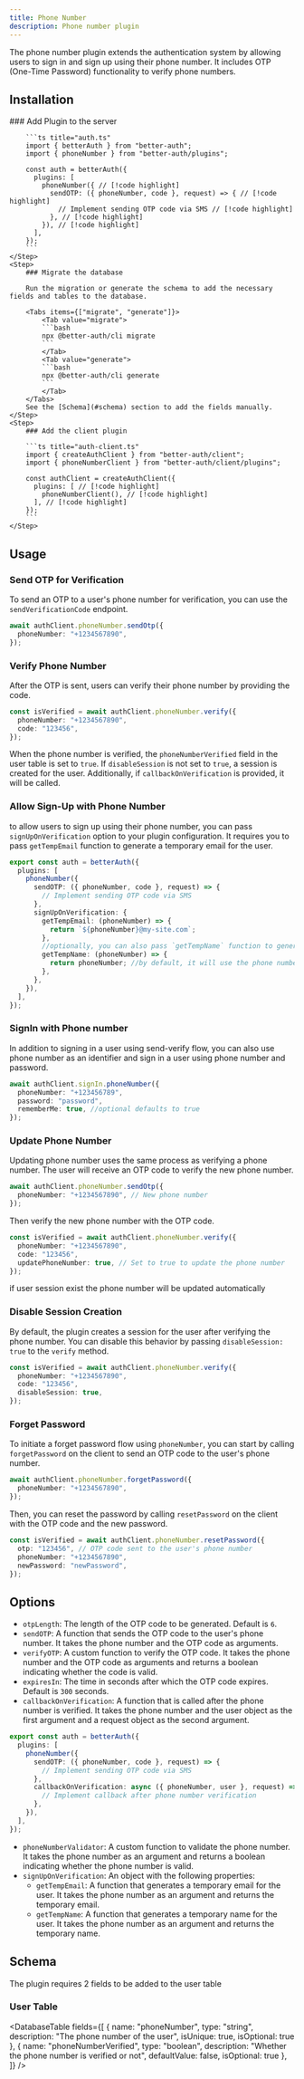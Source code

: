 ```yaml
---
title: Phone Number
description: Phone number plugin
---
```


The phone number plugin extends the authentication system by allowing users to sign in and sign up using their phone number. It includes OTP (One-Time Password) functionality to verify phone numbers.

## Installation

<Steps>
    <Step>
        ### Add Plugin to the server

        ```ts title="auth.ts"
        import { betterAuth } from "better-auth";
        import { phoneNumber } from "better-auth/plugins";

        const auth = betterAuth({
          plugins: [
            phoneNumber({ // [!code highlight]
              sendOTP: ({ phoneNumber, code }, request) => { // [!code highlight]
                // Implement sending OTP code via SMS // [!code highlight]
              }, // [!code highlight]
            }), // [!code highlight]
          ],
        });
        ```
    </Step>
    <Step>
        ### Migrate the database

        Run the migration or generate the schema to add the necessary fields and tables to the database.

        <Tabs items={["migrate", "generate"]}>
            <Tab value="migrate">
            ```bash
            npx @better-auth/cli migrate
            ```
            </Tab>
            <Tab value="generate">
            ```bash
            npx @better-auth/cli generate
            ```
            </Tab>
        </Tabs>
        See the [Schema](#schema) section to add the fields manually.
    </Step>
    <Step>
        ### Add the client plugin

        ```ts title="auth-client.ts"
        import { createAuthClient } from "better-auth/client";
        import { phoneNumberClient } from "better-auth/client/plugins";

        const authClient = createAuthClient({
          plugins: [ // [!code highlight]
            phoneNumberClient(), // [!code highlight]
          ], // [!code highlight]
        });
        ```
    </Step>
</Steps>

## Usage

### Send OTP for Verification

To send an OTP to a user's phone number for verification, you can use the `sendVerificationCode` endpoint.

```ts title="auth-client.ts"
await authClient.phoneNumber.sendOtp({
  phoneNumber: "+1234567890",
});
```

### Verify Phone Number

After the OTP is sent, users can verify their phone number by providing the code.

```ts title="auth-client.ts"
const isVerified = await authClient.phoneNumber.verify({
  phoneNumber: "+1234567890",
  code: "123456",
});
```

When the phone number is verified, the `phoneNumberVerified` field in the user table is set to `true`. If `disableSession` is not set to `true`, a session is created for the user. Additionally, if `callbackOnVerification` is provided, it will be called.

### Allow Sign-Up with Phone Number

to allow users to sign up using their phone number, you can pass `signUpOnVerification` option to your plugin configuration. It requires you to pass `getTempEmail` function to generate a temporary email for the user.

```ts title="auth.ts"
export const auth = betterAuth({
  plugins: [
    phoneNumber({
      sendOTP: ({ phoneNumber, code }, request) => {
        // Implement sending OTP code via SMS
      },
      signUpOnVerification: {
        getTempEmail: (phoneNumber) => {
          return `${phoneNumber}@my-site.com`;
        },
        //optionally, you can also pass `getTempName` function to generate a temporary name for the user
        getTempName: (phoneNumber) => {
          return phoneNumber; //by default, it will use the phone number as the name
        },
      },
    }),
  ],
});
```

### SignIn with Phone number

In addition to signing in a user using send-verify flow, you can also use phone number as an identifier and sign in a user using phone number and password.

```ts
await authClient.signIn.phoneNumber({
  phoneNumber: "+123456789",
  password: "password",
  rememberMe: true, //optional defaults to true
});
```

### Update Phone Number

Updating phone number uses the same process as verifying a phone number. The user will receive an OTP code to verify the new phone number.


```ts title="auth-client.ts"
await authClient.phoneNumber.sendOtp({
  phoneNumber: "+1234567890", // New phone number
});
```

Then verify the new phone number with the OTP code.

```ts title="auth-client.ts"
const isVerified = await authClient.phoneNumber.verify({
  phoneNumber: "+1234567890",
  code: "123456",
  updatePhoneNumber: true, // Set to true to update the phone number
});
```

if user session exist the phone number will be updated automatically


### Disable Session Creation

By default, the plugin creates a session for the user after verifying the phone number. You can disable this behavior by passing `disableSession: true` to the `verify` method.

```ts title="auth-client.ts"
const isVerified = await authClient.phoneNumber.verify({
  phoneNumber: "+1234567890",
  code: "123456",
  disableSession: true,
});
```

### Forget Password

To initiate a forget password flow using `phoneNumber`, you can start by calling `forgetPassword` on the client to send an OTP code to the user's phone number.

```ts title="auth-client.ts"
await authClient.phoneNumber.forgetPassword({
  phoneNumber: "+1234567890",
});
```

Then, you can reset the password by calling `resetPassword` on the client with the OTP code and the new password.

```ts title="auth-client.ts"
const isVerified = await authClient.phoneNumber.resetPassword({
  otp: "123456", // OTP code sent to the user's phone number
  phoneNumber: "+1234567890",
  newPassword: "newPassword",
});
```

## Options

- `otpLength`: The length of the OTP code to be generated. Default is `6`.
- `sendOTP`: A function that sends the OTP code to the user's phone number. It takes the phone number and the OTP code as arguments.
- `verifyOTP`: A custom function to verify the OTP code. It takes the phone number and the OTP code as arguments and returns a boolean indicating whether the code is valid.
- `expiresIn`: The time in seconds after which the OTP code expires. Default is `300` seconds.
- `callbackOnVerification`: A function that is called after the phone number is verified. It takes the phone number and the user object as the first argument and a request object as the second argument.
```ts
export const auth = betterAuth({
  plugins: [
    phoneNumber({
      sendOTP: ({ phoneNumber, code }, request) => {
        // Implement sending OTP code via SMS
      },
      callbackOnVerification: async ({ phoneNumber, user }, request) => {
        // Implement callback after phone number verification
      },
    }),
  ],
});
```
- `phoneNumberValidator`: A custom function to validate the phone number. It takes the phone number as an argument and returns a boolean indicating whether the phone number is valid.
- `signUpOnVerification`: An object with the following properties:
    - `getTempEmail`: A function that generates a temporary email for the user. It takes the phone number as an argument and returns the temporary email.
    - `getTempName`: A function that generates a temporary name for the user. It takes the phone number as an argument and returns the temporary name.


## Schema

The plugin requires 2 fields to be added to the user table

### User Table
<DatabaseTable
    fields={[
        {
            name: "phoneNumber",
            type: "string",
            description: "The phone number of the user",
            isUnique: true,
            isOptional: true
        },
        {
            name: "phoneNumberVerified",
            type: "boolean",
            description: "Whether the phone number is verified or not",
            defaultValue: false,
            isOptional: true
        },
    ]}
/>
